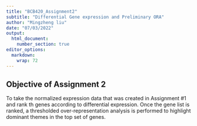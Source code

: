 ```yaml
---
title: "BCB420_Assignment2"
subtitle: "Differential Gene expression and Preliminary ORA"
author: "Mingzheng liu"
date: "07/03/2022"
output: 
  html_document:
    number_section: true
editor_options: 
  markdown: 
    wrap: 72
---
```

## Objective of Assignment 2
To take the normalized expression data that was created in Assignment #1 and rank th genes according to differential expression. 
Once the gene list is ranked, a thresholded over-representation analysis is performed to highlight dominant themes in the top set of genes.

